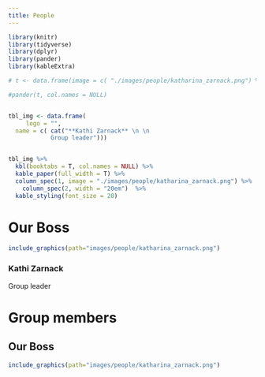 ```yaml
---
title: People
---
```


```r
library(knitr)
library(tidyverse)
library(dplyr)
library(pander)
library(kableExtra)
```

```r

# t <- data.frame(image = c( "./images/people/katharina_zarnack.png") %>% pander::pandoc.image.return(), name = c("kathi"))

#pander(t, col.names = NULL) 


tbl_img <- data.frame(
     logo = "",
  name = c( cat("**Kathi Zarnack** \n \n 
            Group leader")))


tbl_img %>%
  kbl(booktabs = T, col.names = NULL) %>%
  kable_paper(full_width = T) %>%
  column_spec(1, image = "./images/people/katharina_zarnack.png") %>%
    column_spec(2, width = "20em")  %>%
  kable_styling(font_size = 20)

```

# Our Boss



::: {layout="[30,70]"}
```r
include_graphics(path="images/people/katharina_zarnack.png")
```

### Kathi Zarnack

Group leader



:::



# Group members

::: {layout="[30,70]"}
# Our Boss
```r
include_graphics(path="images/people/katharina_zarnack.png")
```
:::




